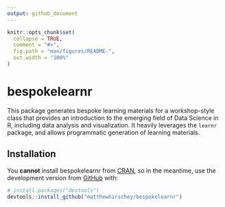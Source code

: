 ```yaml
---
output: github_document
---
```


<!-- README.md is generated from README.Rmd. Please edit that file -->

```r
knitr::opts_chunk$set(
  collapse = TRUE,
  comment = "#>",
  fig.path = "man/figures/README-",
  out.width = "100%"
)
```

# bespokelearnr

<!-- badges: start -->
<!-- badges: end -->

This package generates bespoke learning materials for a workshop-style class that provides an introduction to the emerging field of Data Science in R, including data analysis and visualization. It heavily leverages the `learnr` package, and allows programmatic generation of learning materials.

## Installation

You **cannot**  install bespokelearnr from [CRAN](https://CRAN.R-project.org), so in the meantime, use the development version from [GitHub](https://github.com/matthewhirschey/bespokelearnr) with:

```r
# install.packages("devtools")
devtools::install_github("matthewhirschey/bespokelearnr")
```
